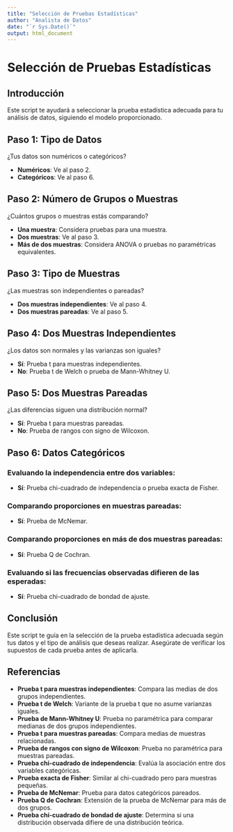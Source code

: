 ```yaml
---
title: "Selección de Pruebas Estadísticas"
author: "Analista de Datos"
date: "`r Sys.Date()`"
output: html_document
---
```


# Selección de Pruebas Estadísticas

## Introducción
Este script te ayudará a seleccionar la prueba estadística adecuada para tu análisis de datos, siguiendo el modelo proporcionado.

## Paso 1: Tipo de Datos
¿Tus datos son numéricos o categóricos?

- **Numéricos**: Ve al paso 2.
- **Categóricos**: Ve al paso 6.

## Paso 2: Número de Grupos o Muestras
¿Cuántos grupos o muestras estás comparando?

- **Una muestra**: Considera pruebas para una muestra.
- **Dos muestras**: Ve al paso 3.
- **Más de dos muestras**: Considera ANOVA o pruebas no paramétricas equivalentes.

## Paso 3: Tipo de Muestras
¿Las muestras son independientes o pareadas?

- **Dos muestras independientes**: Ve al paso 4.
- **Dos muestras pareadas**: Ve al paso 5.

## Paso 4: Dos Muestras Independientes
¿Los datos son normales y las varianzas son iguales?

- **Sí**: Prueba t para muestras independientes.
- **No**: Prueba t de Welch o prueba de Mann-Whitney U.

## Paso 5: Dos Muestras Pareadas
¿Las diferencias siguen una distribución normal?

- **Sí**: Prueba t para muestras pareadas.
- **No**: Prueba de rangos con signo de Wilcoxon.

## Paso 6: Datos Categóricos
### Evaluando la independencia entre dos variables:
- **Sí**: Prueba chi-cuadrado de independencia o prueba exacta de Fisher.

### Comparando proporciones en muestras pareadas:
- **Sí**: Prueba de McNemar.

### Comparando proporciones en más de dos muestras pareadas:
- **Sí**: Prueba Q de Cochran.

### Evaluando si las frecuencias observadas difieren de las esperadas:
- **Sí**: Prueba chi-cuadrado de bondad de ajuste.

## Conclusión
Este script te guía en la selección de la prueba estadística adecuada según tus datos y el tipo de análisis que deseas realizar. Asegúrate de verificar los supuestos de cada prueba antes de aplicarla.

## Referencias
- **Prueba t para muestras independientes**: Compara las medias de dos grupos independientes.
- **Prueba t de Welch**: Variante de la prueba t que no asume varianzas iguales.
- **Prueba de Mann-Whitney U**: Prueba no paramétrica para comparar medianas de dos grupos independientes.
- **Prueba t para muestras pareadas**: Compara medias de muestras relacionadas.
- **Prueba de rangos con signo de Wilcoxon**: Prueba no paramétrica para muestras pareadas.
- **Prueba chi-cuadrado de independencia**: Evalúa la asociación entre dos variables categóricas.
- **Prueba exacta de Fisher**: Similar al chi-cuadrado pero para muestras pequeñas.
- **Prueba de McNemar**: Prueba para datos categóricos pareados.
- **Prueba Q de Cochran**: Extensión de la prueba de McNemar para más de dos grupos.
- **Prueba chi-cuadrado de bondad de ajuste**: Determina si una distribución observada difiere de una distribución teórica.

